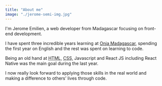 ```yaml
---
title: "About me"
image: "./jerome-semi-img.jpg"
---
```



I'm Jerome Emilien, a web developer from Madagascar focusing on front-end development.

I have spent three incredible years learning at <a class="onja" href="https://onja.org/">Onja Madagascar</a>, spending the first year on English and the rest was spent on learning to code.

Being an old hand at <abbr title="HyperText Markup Language">HTML</abbr>, <abbr title="Cascading Style Sheets">CSS</abbr>, Javascript and React JS including React Native was the main goal during the last year.

I now really look forward to applying those skills in the real world and making a difference to others’ lives through code.
